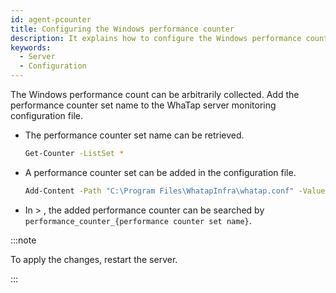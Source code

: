 ```yaml
---
id: agent-pcounter
title: Configuring the Windows performance counter
description: It explains how to configure the Windows performance counter.
keywords:
  - Server
  - Configuration
---
```


The Windows performance count can be arbitrarily collected. Add the performance counter set name to the WhaTap server monitoring configuration file. 

- The performance counter set name can be retrieved.
  ```bash title='Windows Powershell'
  Get-Counter -ListSet *
  ```

- A performance counter set can be added in the configuration file.
  ```bash title='Windows Powershell'
  Add-Content -Path "C:\Program Files\WhatapInfra\whatap.conf" -Value "performance.counter.$(Get-Date -uformat %s)=Performance counter set name to view"
  ```

- In <Cmdname sid="side_analysis" className="uitext" /> > <Cmdname sid="side_metricsSearch" className="uitext" />, the added performance counter can be searched by <Cmdname sid="category" className="uitext" /> `performance_counter_{performance counter set name}`.

:::note

To apply the changes, restart the server.

:::
